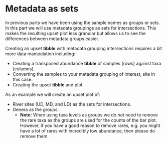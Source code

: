 # Metadata as sets

In previous parts we have been using the sample names as groups or sets.
In this part we will use metadata groupings as sets for intersections.
This makes the resulting upset plot less granular but allows us to see the differences between metadata groups easier.

Creating an upset __tibble__ with metadata grouping intersections requires a bit more data manipulation including:

- Creating a transposed abundance __tibble__ of samples (rows) against taxa (columns).
- Converting the samples to your metadata grouping of interest, site in this case.
- Creating the upset __tibble__ and plot.

As an example we will create an upset plot of:

- River sites (UD, MD, and LD) as the sets for intersections.
- Genera as the groups.
    - __Note:__ When using taxa levels as groups we do not need to remove the rare taxa as the groups are used for the counts of the bar plot. However, if you have a good reason to remove rares, e.g. you might have a lot of rares with incredibly low abundance, then please do remove them.